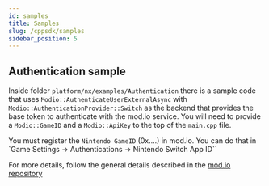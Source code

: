 ```yaml
---
id: samples
title: Samples
slug: /cppsdk/samples
sidebar_position: 5
---
```


## Authentication sample

Inside folder `platform/nx/examples/Authentication` there is a sample code that uses `Modio::AuthenticateUserExternalAsync` with `Modio::AuthenticationProvider::Switch` as the backend that provides the base token to authenticate with the mod.io service. You will need to provide a `Modio::GameID` and a `Modio::ApiKey` to the top of the `main.cpp` file.

You must register the `Nintendo GameID` (0x....) in mod.io. You can do that in `Game Settings -> Authentications -> Nintendo Switch App ID``

For more details, follow the general details described in the [mod.io repository](https://github.com/modio/modio-sdk)
